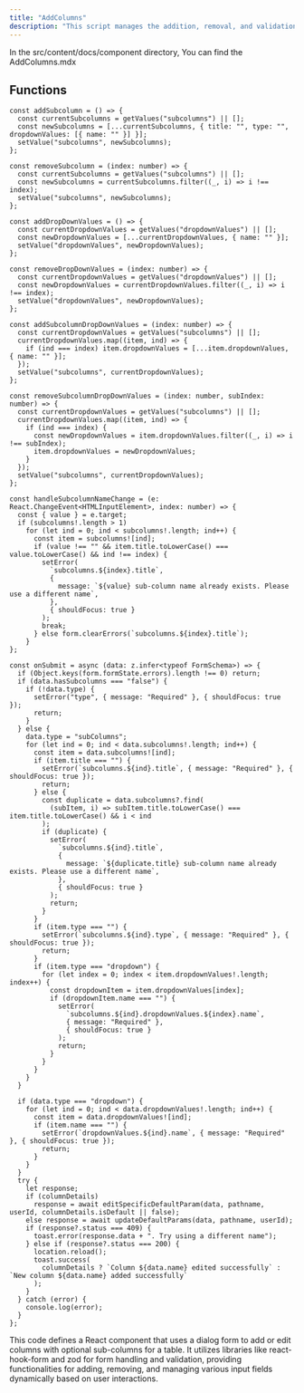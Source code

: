 ```yaml
---
title: "AddColumns"
description: "This script manages the addition, removal, and validation of subcolumns and dropdown values in a form, ensuring that required fields are filled and that subcolumn names are unique. Upon form submission, it validates the input data and attempts to update or add a column, providing appropriate feedback to the user."
---
```


In the <Highlight>src/content/docs/component</Highlight> directory, You can find the <Highlight>AddColumns.mdx</Highlight>

## Functions

```tsx:AddColumns
const addSubcolumn = () => {
  const currentSubcolumns = getValues("subcolumns") || [];
  const newSubcolumns = [...currentSubcolumns, { title: "", type: "", dropdownValues: [{ name: "" }] }];
  setValue("subcolumns", newSubcolumns);
};

const removeSubcolumn = (index: number) => {
  const currentSubcolumns = getValues("subcolumns") || [];
  const newSubcolumns = currentSubcolumns.filter((_, i) => i !== index);
  setValue("subcolumns", newSubcolumns);
};

const addDropDownValues = () => {
  const currentDropdownValues = getValues("dropdownValues") || [];
  const newDropdownValues = [...currentDropdownValues, { name: "" }];
  setValue("dropdownValues", newDropdownValues);
};

const removeDropDownValues = (index: number) => {
  const currentDropdownValues = getValues("dropdownValues") || [];
  const newDropdownValues = currentDropdownValues.filter((_, i) => i !== index);
  setValue("dropdownValues", newDropdownValues);
};

const addSubcolumnDropDownValues = (index: number) => {
  const currentDropdownValues = getValues("subcolumns") || [];
  currentDropdownValues.map((item, ind) => {
    if (ind === index) item.dropdownValues = [...item.dropdownValues, { name: "" }];
  });
  setValue("subcolumns", currentDropdownValues);
};

const removeSubcolumnDropDownValues = (index: number, subIndex: number) => {
  const currentDropdownValues = getValues("subcolumns") || [];
  currentDropdownValues.map((item, ind) => {
    if (ind === index) {
      const newDropdownValues = item.dropdownValues.filter((_, i) => i !== subIndex);
      item.dropdownValues = newDropdownValues;
    }
  });
  setValue("subcolumns", currentDropdownValues);
};

const handleSubcolumnNameChange = (e: React.ChangeEvent<HTMLInputElement>, index: number) => {
  const { value } = e.target;
  if (subcolumns!.length > 1)
    for (let ind = 0; ind < subcolumns!.length; ind++) {
      const item = subcolumns![ind];
      if (value !== "" && item.title.toLowerCase() === value.toLowerCase() && ind !== index) {
        setError(
          `subcolumns.${index}.title`,
          {
            message: `${value} sub-column name already exists. Please use a different name`,
          },
          { shouldFocus: true }
        );
        break;
      } else form.clearErrors(`subcolumns.${index}.title`);
    }
};

const onSubmit = async (data: z.infer<typeof FormSchema>) => {
  if (Object.keys(form.formState.errors).length !== 0) return;
  if (data.hasSubcolumns === "false") {
    if (!data.type) {
      setError("type", { message: "Required" }, { shouldFocus: true });
      return;
    }
  } else {
    data.type = "subColumns";
    for (let ind = 0; ind < data.subcolumns!.length; ind++) {
      const item = data.subcolumns![ind];
      if (item.title === "") {
        setError(`subcolumns.${ind}.title`, { message: "Required" }, { shouldFocus: true });
        return;
      } else {
        const duplicate = data.subcolumns?.find(
          (subItem, i) => subItem.title.toLowerCase() === item.title.toLowerCase() && i < ind
        );
        if (duplicate) {
          setError(
            `subcolumns.${ind}.title`,
            {
              message: `${duplicate.title} sub-column name already exists. Please use a different name`,
            },
            { shouldFocus: true }
          );
          return;
        }
      }
      if (item.type === "") {
        setError(`subcolumns.${ind}.type`, { message: "Required" }, { shouldFocus: true });
        return;
      }
      if (item.type === "dropdown") {
        for (let index = 0; index < item.dropdownValues!.length; index++) {
          const dropdownItem = item.dropdownValues[index];
          if (dropdownItem.name === "") {
            setError(
              `subcolumns.${ind}.dropdownValues.${index}.name`,
              { message: "Required" },
              { shouldFocus: true }
            );
            return;
          }
        }
      }
    }
  }

  if (data.type === "dropdown") {
    for (let ind = 0; ind < data.dropdownValues!.length; ind++) {
      const item = data.dropdownValues![ind];
      if (item.name === "") {
        setError(`dropdownValues.${ind}.name`, { message: "Required" }, { shouldFocus: true });
        return;
      }
    }
  }
  try {
    let response;
    if (columnDetails)
      response = await editSpecificDefaultParam(data, pathname, userId, columnDetails.isDefault || false);
    else response = await updateDefaultParams(data, pathname, userId);
    if (response?.status === 409) {
      toast.error(response.data + ". Try using a different name");
    } else if (response?.status === 200) {
      location.reload();
      toast.success(
        columnDetails ? `Column ${data.name} edited successfully` : `New column ${data.name} added successfully`
      );
    }
  } catch (error) {
    console.log(error);
  }
};

```
This code defines a React component that uses a dialog form to add or edit columns with optional sub-columns for a table. It utilizes libraries like react-hook-form and zod for form handling and validation, providing functionalities for adding, removing, and managing various input fields dynamically based on user interactions.